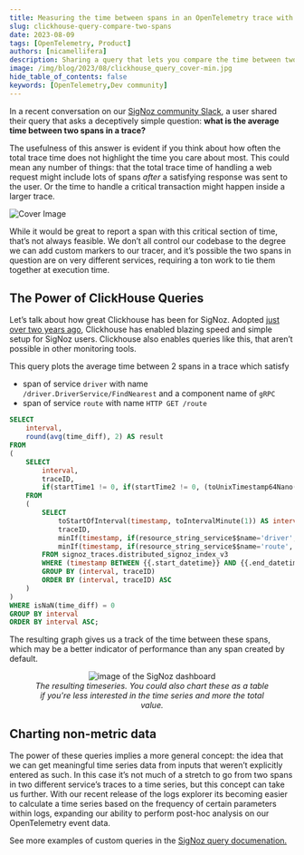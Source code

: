 ```yaml
---
title: Measuring the time between spans in an OpenTelemetry trace with a Clickhouse query
slug: clickhouse-query-compare-two-spans
date: 2023-08-09
tags: [OpenTelemetry, Product]
authors: [nicamellifera]
description: Sharing a query that lets you compare the time between two spans in different traces, even across two different services.
image: /img/blog/2023/08/clickhouse_query_cover-min.jpg
hide_table_of_contents: false
keywords: [OpenTelemetry,Dev community]
---
```

In a recent conversation on our <a href = "https://signoz.io/slack" rel="noopener noreferrer nofollow" target="_blank" >SigNoz community Slack</a>, a user shared their query that asks a deceptively simple question: **what is the average time between two spans in a trace?**

The usefulness of this answer is evident if you think about how often the total trace time does not highlight the time you care about most. This could mean any number of things: that the total trace time of handling a web request might include lots of spans _after_ a satisfying response was sent to the user. Or the time to handle a critical transaction might happen inside a larger trace.



![Cover Image](/img/blog/2023/08/clickhouse_query_cover.webp)

While it would be great to report a span with this critical section of time, that’s not always feasible. We don’t all control our codebase to the degree we can add custom markers to our tracer, and it’s possible the two spans in question are on very different services, requiring a ton work to tie them together at execution time.

## The Power of ClickHouse Queries

Let’s talk about how great Clickhouse has been for SigNoz. Adopted [just over two years ago](https://signoz.io/blog/clickhouse-storage-monitoring/), Clickhouse has enabled blazing speed and simple setup for SigNoz users. Clickhouse also enables queries like this, that aren’t possible in other monitoring tools.

This query plots the average time between 2 spans in a trace which satisfy

- span of service `driver` with name `/driver.DriverService/FindNearest` and a component name of `gRPC`
- span of service `route` with name `HTTP GET /route`

```sql
SELECT
    interval,
    round(avg(time_diff), 2) AS result
FROM
(
    SELECT
        interval,
        traceID,
        if(startTime1 != 0, if(startTime2 != 0, (toUnixTimestamp64Nano(startTime2) - toUnixTimestamp64Nano(startTime1)) / 1000000, nan), nan) AS time_diff
    FROM
    (
        SELECT
            toStartOfInterval(timestamp, toIntervalMinute(1)) AS interval,
            traceID,
            minIf(timestamp, if(resource_string_service$$name='driver', if(name = '/driver.DriverService/FindNearest', if((resources_string['component']) = 'gRPC', true, false), false), false)) AS startTime1,
            minIf(timestamp, if(resource_string_service$$name='route', if(name = 'HTTP GET /route', true, false), false)) AS startTime2
        FROM signoz_traces.distributed_signoz_index_v3
        WHERE (timestamp BETWEEN {{.start_datetime}} AND {{.end_datetime}}) AND (ts_bucket_start BETWEEN {{.start_timestamp}} - 1800 AND {{.end_timestamp}}) AND (resource_string_service$$name IN ('driver', 'route'))
        GROUP BY (interval, traceID)
        ORDER BY (interval, traceID) ASC
    )
)
WHERE isNaN(time_diff) = 0
GROUP BY interval
ORDER BY interval ASC;

```

The resulting graph gives us a track of the time between these spans, which may be a better indicator of performance than any span created by default.

<figure data-zoomable align='center'>
    <img src="/img/blog/2023/08/time-gap.webp" alt="image of the SigNoz dashboard"/>
    <figcaption><i>The resulting timeseries. You could also chart these as a table if you're less interested in the time series and more the total value.</i></figcaption>
</figure>

## Charting non-metric data

The power of these queries implies a more general concept: the idea that we can get meaningful time series data from inputs that weren’t explicitly entered as such. In this case it’s not much of a stretch to go from two spans in two different service’s traces to a time series, but this concept can take us further. With our recent release of the logs explorer its becoming easier to calculate a time series based on the frequency of certain parameters within logs, expanding our ability to perform post-hoc analysis on our OpenTelemetry event data.

See more examples of custom queries in the <a href = "https://signoz.io/docs/tutorial/writing-clickhouse-queries-in-dashboard/" rel="noopener noreferrer nofollow" target="_blank" >SigNoz query documenation.</a>
